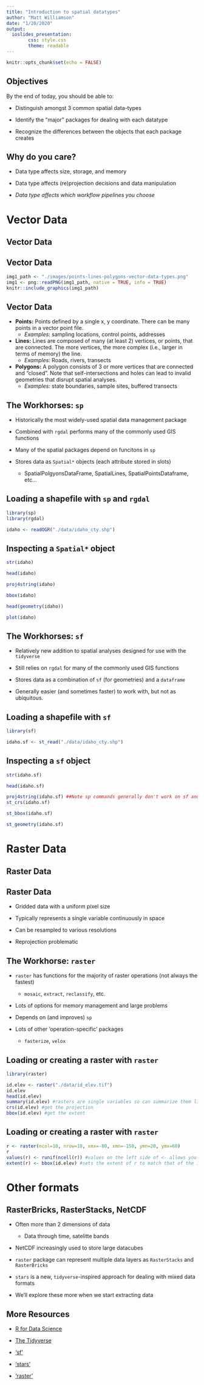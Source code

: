 ```yaml
---
title: "Introduction to spatial datatypes"
author: "Matt Williamson"
date: "1/20/2020"
output: 
  ioslides_presentation:
        css: style.css
        theme: readable
---
```

<style>
p.caption {
  font-size: 0.6em;
}
</style>

```r
knitr::opts_chunk$set(echo = FALSE)

```

## Objectives
By the end of today, you should be able to:

- Distinguish amongst 3 common spatial data-types

- Identify the "major" packages for dealing with each datatype

- Recognize the differences between the objects that each package creates

## Why do you care?

* Data type affects size, storage, and memory

* Data type affects (re)projection decisions and data manipulation

* *Data type affects which workflow pipelines you choose*

# Vector Data

## Vector Data
## Vector Data

```r
img1_path <- "./images/points-lines-polygons-vector-data-types.png"
img1 <- png::readPNG(img1_path, native = TRUE, info = TRUE)
knitr::include_graphics(img1_path)
```

## Vector Data

* **Points:** Points defined by a single x, y coordinate. There can be many points in a vector point file. 
    + *Examples:* sampling locations, control points, addresses

* **Lines:** Lines are composed of many (at least 2) vertices, or points, that are connected. The more vertices, the more complex (i.e., larger in terms of memory) the line.
    + *Examples:* Roads, rivers, transects


* **Polygons:** A polygon consists of 3 or more vertices that are connected and “closed”. Note that self-intersections and holes can lead to invalid geometries that disrupt spatial analyses.
    + *Examples:* state boundaries, sample sites, buffered transects 


## The Workhorses: `sp` 

* Historically the most widely-used spatial data management package

* Combined with `rgdal` performs many of the commonly used GIS functions

* Many of the spatial packages depend on funcitons in `sp`

* Stores data as `Spatial*` objects (each attribute stored in slots)
    - SpatialPolgyonsDataFrame, SpatialLines, SpatialPointsDataframe, etc...

## Loading a shapefile with `sp` and `rgdal`
```r
library(sp)
library(rgdal)

idaho <- readOGR("./data/idaho_cty.shp")

```

## Inspecting a `Spatial*` object

```r
str(idaho)

head(idaho)

proj4string(idaho)

bbox(idaho)

head(geometry(idaho))

plot(idaho)

```
## The Workhorses: `sf` 

* Relatively new addition to spatial analyses designed for use with the `tidyverse`

* Still relies on `rgdal` for many of the commonly used GIS functions

* Stores data as a combination of `sf` (for geometries) and a `dataframe`

* Generally easier (and sometimes faster) to work with, but not as ubiquitous.

## Loading a shapefile with `sf`
```r
library(sf)

idaho.sf <- st_read("./data/idaho_cty.shp")

```

## Inspecting a `sf` object

```r
str(idaho.sf)

head(idaho.sf)

proj4string(idaho.sf) ##Note sp commands generally don't work on sf and vice versa
st_crs(idaho.sf)

st_bbox(idaho.sf)

st_geometry(idaho.sf)
```
# Raster Data
## Raster Data
## Raster Data
* Gridded data with a uniform pixel size

* Typically represents a single variable continuously in space

* Can be resampled to various resolutions

* Reprojection problematic

## The Workhorse: `raster`
* `raster` has functions for the majority of raster operations (not always the fastest)
    - `mosaic`, `extract`, `reclassify`, etc.

* Lots of options for memory management and large problems

* Depends on (and improves) `sp`

* Lots of other 'operation-specific' packages
    - `fasterize`, `velox`

## Loading or creating a raster with `raster`
```r
library(raster)

id.elev <- raster("./data/id_elev.tif")
id.elev
head(id.elev)
summary(id.elev) #rasters are single variables so can summarize them like you would any other vector or matrix
crs(id.elev) #get the projection
bbox(id.elev) #get the extent
```

## Loading or creating a raster with `raster`
```r
r <- raster(ncol=10, nrow=10, xmx=-80, xmn=-150, ymn=20, ymx=60)
r
values(r) <- runif(ncell(r)) #values on the left side of <- allows you to assign new values to the empty raster
extent(r) <- bbox(id.elev) #sets the extent of r to match that of the id.elev dataset
```

# Other formats

## RasterBricks, RasterStacks, NetCDF

* Often more than 2 dimensions of data
    - Data through time, satelitte bands

* NetCDF increasingly used to store large datacubes

* `raster` package can represent multiple data layers as `RasterStacks` and `RasterBricks`

* `stars` is a new, `tidyverse`-inspired approach for dealing with mixed data formats

* We'll explore these more when we start extracting data

## More Resources
* [R for Data Science](https://r4ds.had.co.nz)

* [The Tidyverse](https://www.tidyverse.org)

* ['sf'](https://r-spatial.github.io/sf/articles/sf1.html)

* ['stars'](https://r-spatial.github.io/stars/)

* ['raster'](https://cran.r-project.org/web/packages/raster/vignettes/Raster.pdf)

